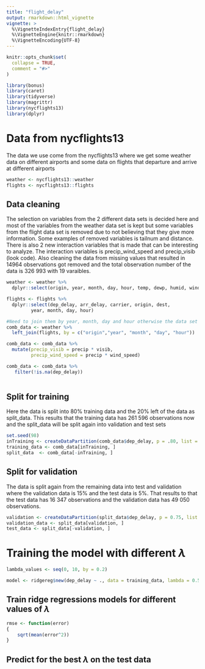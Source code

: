 ```yaml
---
title: "flight_delay"
output: rmarkdown::html_vignette
vignette: >
  %\VignetteIndexEntry{flight_delay}
  %\VignetteEngine{knitr::rmarkdown}
  %\VignetteEncoding{UTF-8}
---
```


```r
knitr::opts_chunk$set(
  collapse = TRUE,
  comment = "#>"
)
```

```r
library(bonus)
library(caret)
library(tidyverse)
library(magrittr)
library(nycflights13)
library(dplyr)
```

# Data from nycflights13
The data we use come from the nycflights13 where we get some weather data on different airports and some data on flights that departure and arrive at different airports
```r
weather <- nycflights13::weather
flights <- nycflights13::flights
```


## Data cleaning 
The selection on variables from the 2 different data sets is decided here and most of the variables from the weather data set is kept but some variables from the flight data set is removed due to not believing that they give more information. Some examples of removed variables is tailnum and distance.
There is also 2 new interaction variables that is made that can be interesting to analyze. The interaction variables is precip_wind_speed and precip_visib (look code).
Also cleaning the data from missing values that resulted in 14964 observations got removed and the total observation number of the data is 326 993 with 19 varaibles.

```r
weather <- weather %>% 
  dplyr::select(origin, year, month, day, hour, temp, dewp, humid, wind_dir, wind_speed, precip, pressure, visib)

flights <- flights %>% 
  dplyr::select(dep_delay, arr_delay, carrier, origin, dest,
         year, month, day, hour)

#Need to join them by year, month, day and hour otherwise the data set gets too big for only origin 
comb_data <- weather %>% 
  left_join(flights, by = c("origin","year", "month", "day", "hour"))

comb_data <- comb_data %>% 
  mutate(precip_visib = precip * visib,
         precip_wind_speed = precip * wind_speed)

comb_data <- comb_data %>% 
   filter(!is.na(dep_delay))
  
```

## Split for training 
Here the data is split into 80% training data and the 20% left of the data as split_data. This results that the training data has 261 596 observations now and the split_data will be split again into validation and test sets 
```r
set.seed(98)
inTraining <- createDataPartition(comb_data$dep_delay, p = .80, list = FALSE)
training_data <- comb_data[inTraining, ]
split_data  <- comb_data[-inTraining, ]
```

## Split for validation 
The data is split again from the remaining data into test and validation where the validation data is 15% and the test data is 5%. That results to that the test data has 16 347 observations and the validation data has 49 050 observations. 
```r

validation <- createDataPartition(split_data$dep_delay, p = 0.75, list = FALSE)
validation_data <- split_data[validation, ]
test_data <- split_data[-validation, ]
```


# Training the model with different $\lambda$ 

```r
lambda_values <- seq(0, 10, by = 0.2)

model <- ridgereg$new(dep_delay ~ ., data = training_data, lambda = 0.5)
```



## Train ridge regressions models for different values of $\lambda$

```r
rmse <- function(error)
{
    sqrt(mean(error^2))
}

```



## Predict for the best $\lambda$ on the test data
```r



```




